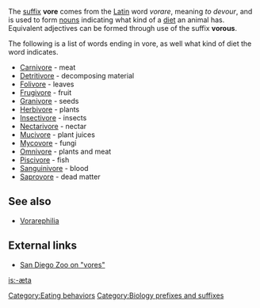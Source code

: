 {{Table_Biology_Prefixes_And_Suffixes}}
The [[suffix]] '''vore''' comes from the [[Latin]] word ''vorare'', meaning ''to devour'', and is used to form [[noun]]s indicating what kind of a [[diet]] an animal has. Equivalent adjectives can be formed through use of the suffix '''vorous'''.

The following is a list of words ending in vore, as well what kind of diet the word indicates.

*[[Carnivore]] - meat
*[[Detritivore]] - decomposing material
*[[Folivore]] - leaves
*[[Frugivore]] - fruit
*[[Granivore]] - seeds
*[[Herbivore]] - plants
*[[Insectivore]] - insects
*[[Nectarivore]] - nectar
*[[Mucivore]] - plant juices
*[[Mycovore]] - fungi
*[[Omnivore]] - plants and meat
*[[Piscivore]] - fish
*[[Sanguinivore]] - blood
*[[Saprovore]] - dead matter

== See also ==
* [[Vorarephilia]]

== External links ==
*[http://www.sandiegozoo.org/kids/readaboutit_ivores.html San Diego Zoo on "vores"]

[[Category:Eating behaviors]]
[[Category:Biology prefixes and suffixes]]

[[is:-æta]]
